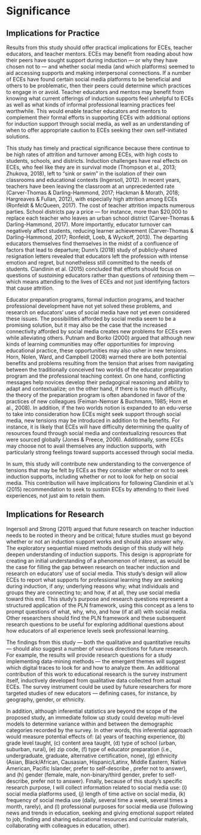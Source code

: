 # Significance

## Implications for Practice

Results from this study should offer practical implications for ECEs, teacher educators, and teacher mentors. ECEs may benefit from reading about how their peers have sought support during induction &mdash; or why they have chosen not to &mdash; and whether social media (and which platforms) seemed to aid accessing supports and making interpersonal connections. If a number of ECEs have found certain social media platforms to be beneficial and others to be problematic, then their peers could determine which practices to engage in or avoid. Teacher educators and mentors may benefit from knowing what current offerings of induction supports feel unhelpful to ECEs as well as what kinds of informal professional learning practices feel worthwhile. This would enable teacher educators and mentors to complement their formal efforts in supporting ECEs with additional options for induction support through social media, as well as an understanding of when to offer appropriate caution to ECEs seeking their own self-initiated solutions.

This study has timely and practical significance because there continue to be high rates of attrition and turnover among ECEs, with high costs to students, schools, and districts. Induction challenges have real effects on ECEs, who feel like they are in survival mode (Thompson et al., 2013; Zhukova, 2018), left to “sink or swim” in the isolation of their own classrooms and educational contexts (Ingersoll, 2012). In recent years, teachers have been leaving the classroom at an unprecedented rate (Carver-Thomas & Darling-Hammond, 2017; Hackman & Morath, 2018; Hargreaves & Fullan, 2012), with especially high attrition among ECEs (Ronfeldt & McQueen, 2017). The cost of teacher attrition impacts numerous parties. School districts pay a price &mdash; for instance, more than $20,000 to replace each teacher who leaves an urban school district (Carver-Thomas & Darling-Hammond, 2017). More importantly, educator turnover can negatively affect students, reducing learner achievement (Carver-Thomas & Darling-Hammond, 2017; Ronfeldt, Loeb, & Wyckoff, 2013). The departing educators themselves find themselves in the midst of a confluence of factors that lead to departure; Dunn’s (2018) study of publicly-shared resignation letters revealed that educators left the profession with intense emotion and regret, but nonetheless still committed to the needs of students. Clandinin et al. (2015) concluded that efforts should focus on questions of *sustaining* educators rather than questions of *retaining* them &mdash; which means attending to the lives of ECEs and not just identifying factors that cause attrition.

Educator preparation programs, formal induction programs, and teacher professional development have not yet solved these problems, and research on educators’ uses of social media have not yet even considered these issues. The possibilities afforded by social media seem to be a promising solution, but it may also be the case that the increased connectivity afforded by social media creates new problems for ECEs even while alleviating others. Putnam and Borko (2000) argued that although new kinds of learning communities may offer opportunities for improving educational practice, these opportunities may also usher in new tensions. Horn, Nolen, Ward, and Campbell (2008) warned there are both potential benefits and problems resulting from the tension that arises from navigating between the traditionally conceived two worlds of the educator preparation program and the professional teaching context. On one hand, conflicting messages help novices develop their pedagogical reasoning and ability to adapt and contextualize; on the other hand, if there is too much difficulty, the theory of the preparation program is often abandoned in favor of the practices of new colleagues (Feiman-Nemser & Buchmann, 1985; Horn et al., 2008). In addition, if the two worlds notion is expanded to an edu-verse to take into consideration how ECEs might seek support through social media, new tensions may be introduced in addition to the benefits. For instance, it is likely that ECEs will have difficulty determining the quality of resources found through social media and contextualizing resources that were sourced globally (Jones & Preece, 2006). Additionally, some ECEs may choose not to avail themselves any induction supports, with particularly strong feelings toward supports accessed through social media.

 In sum, this study will contribute new understanding to the convergence of tensions that may be felt by ECEs as they consider whether or not to seek induction supports, including whether or not to look for help on social media. This contribution will have implications for following Clandinin et al.’s (2015) recommendation to seek to *sustain* ECEs by attending to their lived experiences, not just aim to *retain* them.

## Implications for Research

Ingersoll and Strong (2011) argued that future research on teacher induction needs to be rooted in theory and be critical; future studies must go beyond whether or not an induction support works and should also answer why. The exploratory sequential mixed methods design of this study will help deepen understanding of induction supports. This design is appropriate for creating an initial understanding of a phenomenon of interest, as would be the case for filling the gap between research on teacher induction and research on educators’ use of social media. This study’s design will allow ECEs to report what supports for professional learning they are seeking during induction, if any; underlying reasons why; what individuals and groups they are connecting to; and how, if at all, they use social media toward this end. This study’s purpose and research questions represent a structured application of the PLN framework, using this concept as a lens to prompt questions of what, why, who, and how (if at all) with social media. Other researchers should find the PLN framework and these subsequent research questions to be useful for exploring additional questions about how educators of all experience levels seek professional learning.

The findings from this study &mdash; both the qualitative and quantitative results &mdash; should also suggest a number of various directions for future research. For example, the results will provide research questions for a study implementing data-mining methods &mdash; the emergent themes will suggest which digital traces to look for and how to analyze them. An additional contribution of this work to educational research is the survey instrument itself, inductively developed from qualitative data collected from actual ECEs. The survey instrument could be used by future researchers for more targeted studies of new educators &mdash; defining cases, for instance, by geography, gender, or ethnicity.

In addition, although inferential statistics are beyond the scope of the proposed study, an immediate follow up study could develop multi-level models to determine variance within and between the demographic categories recorded by the survey. In other words, this inferential approach would measure potential effects of: (a) years of teaching experience, (b) grade level taught, (c) content area taught, (d) type of school (urban, suburban, rural), (e) zip code, (f) type of educator preparation (i.e., undergraduate, graduate, alternative certification, none), (g) ethnicity (Asian, Black/African, Causasian, Hispanic/Latinx, Middle Eastern, Native American, Pacific Islander, prefer to self-describe , prefer not to answer), and (h) gender (female, male, non-binary/third gender, prefer to self-describe, prefer not to answer). Finally, because of this study’s specific research purpose, I will collect information related to social media use: (i) social media platforms used, (j) length of time active on social media, (k) frequency of social media use (daily, several time a week, several times a month, rarely), and (l) professional purposes for social media use (following news and trends in education, seeking and giving emotional support related to job, finding and sharing educational resources and curricular materials, collaborating with colleagues in education, other).
